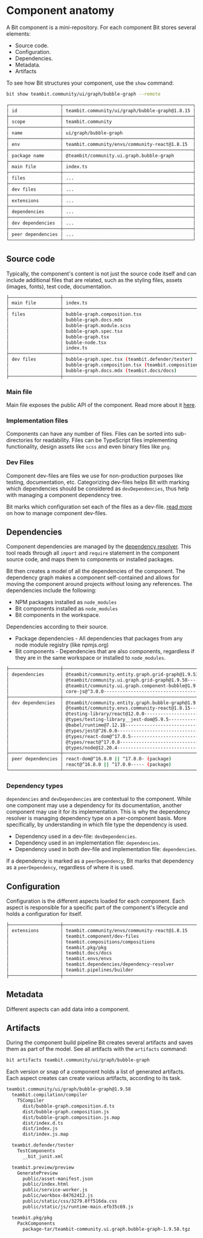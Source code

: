 
# Component anatomy

A Bit component is a mini-repository. For each component Bit stores several elements:

- Source code.
- Configuration.
- Dependencies.
- Metadata.
- Artifacts

To see how Bit structures your component, use the `show` command:

```bash
bit show teambit.community/ui/graph/bubble-graph --remote
```

```bash
┌───────────────────┬────────────────────────────────────────────────┐
│ id                │ teambit.community/ui/graph/bubble-graph@1.8.15 │
├───────────────────┼────────────────────────────────────────────────┤
│ scope             │ teambit.community                              │
├───────────────────┼────────────────────────────────────────────────┤
│ name              │ ui/graph/bubble-graph                          │
├───────────────────┼────────────────────────────────────────────────┤
│ env               │ teambit.community/envs/community-react@1.8.15  │
├───────────────────┼────────────────────────────────────────────────┤
│ package name      │ @teambit/community.ui.graph.bubble-graph       │
├───────────────────┼────────────────────────────────────────────────┤
│ main file         │ index.ts                                       │
├───────────────────┼────────────────────────────────────────────────┤
│ files             │ ...                                            │
├───────────────────┼────────────────────────────────────────────────┤
│ dev files         │ ...                                            │
├───────────────────┼────────────────────────────────────────────────┤
│ extensions        │ ...                                            │
├───────────────────┼────────────────────────────────────────────────┤
│ dependencies      │ ...                                            │
├───────────────────┼────────────────────────────────────────────────┤
│ dev dependencies  │ ...                                            │
├───────────────────┼────────────────────────────────────────────────┤
│ peer dependencies │ ...                                            │
└───────────────────┴────────────────────────────────────────────────┘
```

## Source code

Typically, the component's content is not just the source code itself and can include additional files that are related, such as the styling files, assets (images, fonts), test code, documentation.

```bash
├───────────────────┼──────────────────────────────────────────────────────────────────┤
│ main file         │ index.ts                                                         │
├───────────────────┼──────────────────────────────────────────────────────────────────┤
│ files             │ bubble-graph.composition.tsx                                     │
│                   │ bubble-graph.docs.mdx                                            │
│                   │ bubble-graph.module.scss                                         │
│                   │ bubble-graph.spec.tsx                                            │
│                   │ bubble-graph.tsx                                                 │
│                   │ bubble-node.tsx                                                  │
│                   │ index.ts                                                         │
├───────────────────┼──────────────────────────────────────────────────────────────────┤
│ dev files         │ bubble-graph.spec.tsx (teambit.defender/tester)                  │
│                   │ bubble-graph.composition.tsx (teambit.compositions/compositions) │
│                   │ bubble-graph.docs.mdx (teambit.docs/docs)                        │
├───────────────────┼──────────────────────────────────────────────────────────────────┤
```

### Main file

Main file exposes the public API of the component. Read more about it [here](/components/component-main-file).

### Implementation files

Components can have any number of files. Files can be sorted into sub-directories for readability. Files can be TypeScript files implementing functionality, design assets like `scss` and even binary files like `png`.

### Dev Files

Component dev-files are files we use for non-production purposes like testing, documentation, etc. Categorizing dev-files helps Bit with marking which dependencies should be considered as `devDependencies`, thus help with managing a component dependency tree.  

Bit marks which configuration set each of the files as a dev-file. [read more](/components/dev-files) on how to manage component dev-files.

## Dependencies

Component dependencies are managed by the [dependency resolver](https://bit.cloud/docs/dependencies/dependencies-overview). This tool reads through all `import` and `require` statement in the component source code, and maps them to components or installed packages.

Bit then creates a model of all the dependencies of the component. The dependency graph makes a component self-contained and allows for moving the component around projects without losing any references.
The dependencies include the following:

- NPM packages installed as `node_modules`
- Bit components installed as `node_modules`
- Bit components in the workspace.

Dependencies according to their source.

- Package dependencies - All dependencies that packages from any node module registry (like npmjs.org)
- Bit components - Dependencies that are also components, regardless if they are in the same workspace or installed to `node_modules`.

```bash
├───────────────────┼──────────────────────────────────────────────────────────────────┤
│ dependencies      │ @teambit/community.entity.graph.grid-graph@1.9.53--- (component) │
│                   │ @teambit/community.ui.graph.grid-graph@1.9.58------- (component) │
│                   │ @teambit/community.ui.graph.component-bubble@1.9.58- (component) │
│                   │ core-js@^3.0.0-------------------------------------- (package)   │
├───────────────────┼──────────────────────────────────────────────────────────────────┤
│ dev dependencies  │ @teambit/community.entity.graph.bubble-graph@1.9.54- (component) │
│                   │ @teambit/community.envs.community-react@1.8.15------ (component) │
│                   │ @testing-library/react@12.0.0----------------------- (package)   │
│                   │ @types/testing-library__jest-dom@5.9.5-------------- (package)   │
│                   │ @babel/runtime@7.12.18------------------------------ (package)   │
│                   │ @types/jest@^26.0.0--------------------------------- (package)   │
│                   │ @types/react-dom@^17.0.5---------------------------- (package)   │
│                   │ @types/react@^17.0.8-------------------------------- (package)   │
│                   │ @types/node@12.20.4--------------------------------- (package)   │
├───────────────────┼──────────────────────────────────────────────────────────────────┤
│ peer dependencies │ react-dom@^16.8.0 || ^17.0.0- (package)                          │
│                   │ react@^16.8.0 || ^17.0.0----- (package)                          │
└───────────────────┴──────────────────────────────────────────────────────────────────┘
```

### Dependency types

`dependencies` and `devDependencies` are contextual to the component. While one component may use a dependency for its documentation, another component may use it for its implementation. This is why the dependency resolver is managing dependency type on a per-component basis. More specifically, by understanding in which file type the dependency is used.

- Dependency used in a dev-file: `devDependencies`.
- Dependency used in an implementation file: `dependencies`.
- Dependency used in both dev-file and implementation file: `dependencies`.

If a dependency is marked as a `peerDependency`, Bit marks that dependency as a `peerDependency`, regardless of where it is used.

## Configuration

Configuration is the different aspects loaded for each component. Each aspect is responsible for a specific part of the component's lifecycle and holds a configuration for itself.

```bash
├───────────────────┼──────────────────────────────────────────────────────────────────┤
│ extensions        │ teambit.community/envs/community-react@1.8.15                    │
│                   │ teambit.component/dev-files                                      │
│                   │ teambit.compositions/compositions                                │
│                   │ teambit.pkg/pkg                                                  │
│                   │ teambit.docs/docs                                                │
│                   │ teambit.envs/envs                                                │
│                   │ teambit.dependencies/dependency-resolver                         │
│                   │ teambit.pipelines/builder                                        │
├───────────────────┼──────────────────────────────────────────────────────────────────┤
```

## Metadata

Different aspects can add data into a component.

## Artifacts

During the component build pipeline Bit creates several artifacts and saves them as part of the model. See all artifacts with the `artifacts` command:

```bash
bit artifacts teambit.community/ui/graph/bubble-graph
```

Each version or snap of a component holds a list of generated artifacts. Each aspect creates can create various artifacts, according to its task.

```bash
teambit.community/ui/graph/bubble-graph@1.9.58
  teambit.compilation/compiler
    TSCompiler
      dist/bubble-graph.composition.d.ts
      dist/bubble-graph.composition.js
      dist/bubble-graph.composition.js.map
      dist/index.d.ts
      dist/index.js
      dist/index.js.map

  teambit.defender/tester
    TestComponents
      __bit_junit.xml

  teambit.preview/preview
    GeneratePreview
      public/asset-manifest.json
      public/index.html
      public/service-worker.js
      public/workbox-84762412.js
      public/static/css/3279.8ff516da.css
      public/static/js/runtime-main.efb35c69.js

  teambit.pkg/pkg
    PackComponents
      package-tar/teambit-community.ui.graph.bubble-graph-1.9.58.tgz
```
